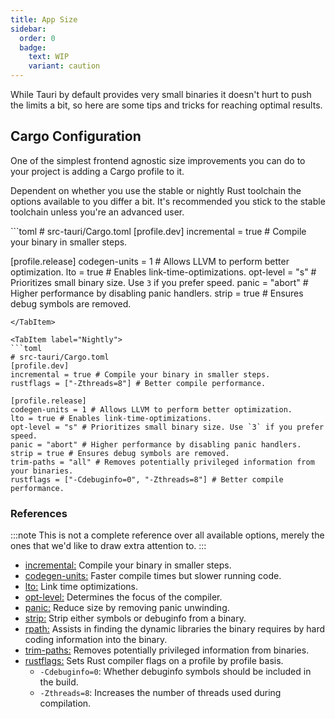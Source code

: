 ```yaml
---
title: App Size
sidebar:
  order: 0
  badge:
    text: WIP
    variant: caution
---
```



While Tauri by default provides very small binaries it doesn't hurt to push the limits a bit, so here are some tips and tricks for reaching optimal results.

## Cargo Configuration

One of the simplest frontend agnostic size improvements you can do to your project is adding a Cargo profile to it.

Dependent on whether you use the stable or nightly Rust toolchain the options available to you differ a bit. It's recommended you stick to the stable toolchain unless you're an advanced user.

<Tabs>
<TabItem label="Stable">
```toml
# src-tauri/Cargo.toml
[profile.dev]
incremental = true # Compile your binary in smaller steps.

[profile.release]
codegen-units = 1 # Allows LLVM to perform better optimization.
lto = true # Enables link-time-optimizations.
opt-level = "s" # Prioritizes small binary size. Use `3` if you prefer speed.
panic = "abort" # Higher performance by disabling panic handlers.
strip = true # Ensures debug symbols are removed.
```
</TabItem>

<TabItem label="Nightly">
```toml
# src-tauri/Cargo.toml
[profile.dev]
incremental = true # Compile your binary in smaller steps.
rustflags = ["-Zthreads=8"] # Better compile performance.

[profile.release]
codegen-units = 1 # Allows LLVM to perform better optimization.
lto = true # Enables link-time-optimizations.
opt-level = "s" # Prioritizes small binary size. Use `3` if you prefer speed.
panic = "abort" # Higher performance by disabling panic handlers.
strip = true # Ensures debug symbols are removed.
trim-paths = "all" # Removes potentially privileged information from your binaries.
rustflags = ["-Cdebuginfo=0", "-Zthreads=8"] # Better compile performance.
```
</TabItem>
</Tabs>

### References

:::note
This is not a complete reference over all available options, merely the ones that we'd like to draw extra attention to.
:::

- [incremental:](https://doc.rust-lang.org/cargo/reference/profiles.html#incremental) Compile your binary in smaller steps.
- [codegen-units:](https://doc.rust-lang.org/cargo/reference/profiles.html#codegen-units) Faster compile times but slower running code.
- [lto:](https://doc.rust-lang.org/cargo/reference/profiles.html#lto) Link time optimizations.
- [opt-level:](https://doc.rust-lang.org/cargo/reference/profiles.html#opt-level) Determines the focus of the compiler.
- [panic:](https://doc.rust-lang.org/cargo/reference/profiles.html#panic) Reduce size by removing panic unwinding.
- [strip:](https://doc.rust-lang.org/cargo/reference/profiles.html#strip) Strip either symbols or debuginfo from a binary.
- [rpath:](https://doc.rust-lang.org/cargo/reference/profiles.html#rpath) Assists in finding the dynamic libraries the binary requires by hard coding information into the binary.
- [trim-paths:](https://rust-lang.github.io/rfcs/3127-trim-paths.html) Removes potentially privileged information from binaries.
- [rustflags:](https://doc.rust-lang.org/nightly/cargo/reference/unstable.html#profile-rustflags-option) Sets Rust compiler flags on a profile by profile basis.
  - `-Cdebuginfo=0`: Whether debuginfo symbols should be included in the build.
  - `-Zthreads=8`: Increases the number of threads used during compilation.
